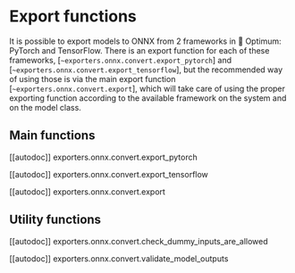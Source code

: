 <!--Copyright 2022 The HuggingFace Team. All rights reserved.

Licensed under the Apache License, Version 2.0 (the "License"); you may not use this file except in compliance with
the License. You may obtain a copy of the License at

http://www.apache.org/licenses/LICENSE-2.0

Unless required by applicable law or agreed to in writing, software distributed under the License is distributed on
an "AS IS" BASIS, WITHOUT WARRANTIES OR CONDITIONS OF ANY KIND, either express or implied. See the License for the
specific language governing permissions and limitations under the License.
-->

# Export functions

It is possible to export models to ONNX from 2 frameworks in 🤗 Optimum: PyTorch and TensorFlow. There is an export function for each of these frameworks, [`~exporters.onnx.convert.export_pytorch`] and [`~exporters.onnx.convert.export_tensorflow`], but the recommended way of using those is via the main export function [`~exporters.onnx.convert.export`], which will take care of using the proper exporting function according to the available framework on the system and on the model class.

## Main functions

[[autodoc]] exporters.onnx.convert.export_pytorch

[[autodoc]] exporters.onnx.convert.export_tensorflow

[[autodoc]] exporters.onnx.convert.export


## Utility functions

[[autodoc]] exporters.onnx.convert.check_dummy_inputs_are_allowed

[[autodoc]] exporters.onnx.convert.validate_model_outputs
